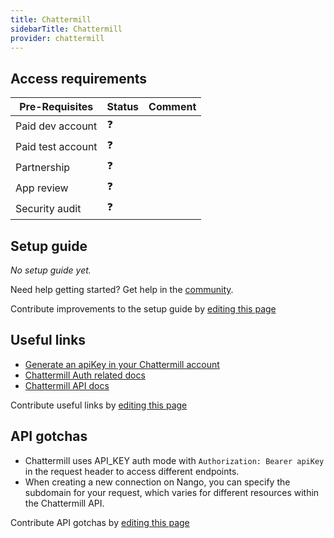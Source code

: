 ```yaml
---
title: Chattermill
sidebarTitle: Chattermill
provider: chattermill
---
```



<Overview />
<PreBuiltTooling provider={providers[pageMetadata.provider]} />
<PreBuiltUseCases />

## Access requirements
| Pre-Requisites | Status | Comment|
| - | - | - |
| Paid dev account | ❓ |  |
| Paid test account | ❓ |  |
| Partnership | ❓ | |
| App review | ❓ |  |
| Security audit | ❓ | |


## Setup guide

_No setup guide yet._

<Tip>Need help getting started? Get help in the [community](https://nango.dev/slack).</Tip>

<Note>Contribute improvements to the setup guide by [editing this page](https://github.com/nangohq/nango/tree/master/docs-v2/integrations/all/insightly.mdx)</Note>


## Useful links

-   [Generate an apiKey in your Chattermill account](https://app.chattermill.com/settings/api)
-   [Chattermill Auth related docs](https://apidocs.chattermill.com/#authentication)
-   [Chattermill API docs](https://apidocs.chattermill.com/#resources)

<Note>Contribute useful links by [editing this page](https://github.com/nangohq/nango/tree/master/docs-v2/integrations/all/insightly.mdx)</Note>

## API gotchas

- Chattermill uses API_KEY auth mode with `Authorization: Bearer apiKey` in the request header to access different endpoints.
- When creating a new connection on Nango, you can specify the subdomain for your request, which varies for different resources within the Chattermill API.

<Note>Contribute API gotchas by [editing this page](https://github.com/nangohq/nango/tree/master/docs-v2/integrations/all/chattermill.mdx)</Note>